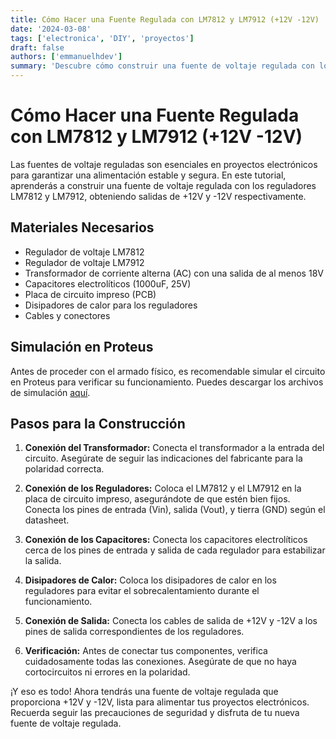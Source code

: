 ```yaml
---
title: Cómo Hacer una Fuente Regulada con LM7812 y LM7912 (+12V -12V)
date: '2024-03-08'
tags: ['electronica', 'DIY', 'proyectos']
draft: false
authors: ['emmanuelhdev']
summary: 'Descubre cómo construir una fuente de voltaje regulada con los reguladores LM7812 y LM7912 para obtener una salida de +12V y -12V en tus proyectos.'
---
```


# Cómo Hacer una Fuente Regulada con LM7812 y LM7912 (+12V -12V)

Las fuentes de voltaje reguladas son esenciales en proyectos electrónicos para garantizar una alimentación estable y segura. En este tutorial, aprenderás a construir una fuente de voltaje regulada con los reguladores LM7812 y LM7912, obteniendo salidas de +12V y -12V respectivamente.

## Materiales Necesarios

- Regulador de voltaje LM7812
- Regulador de voltaje LM7912
- Transformador de corriente alterna (AC) con una salida de al menos 18V
- Capacitores electrolíticos (1000uF, 25V)
- Placa de circuito impreso (PCB)
- Disipadores de calor para los reguladores
- Cables y conectores

## Simulación en Proteus

Antes de proceder con el armado físico, es recomendable simular el circuito en Proteus para verificar su funcionamiento. Puedes descargar los archivos de simulación [aquí](enlace_a_tu_simulacion_en_proteus).

## Pasos para la Construcción

1. **Conexión del Transformador:** Conecta el transformador a la entrada del circuito. Asegúrate de seguir las indicaciones del fabricante para la polaridad correcta.

2. **Conexión de los Reguladores:** Coloca el LM7812 y el LM7912 en la placa de circuito impreso, asegurándote de que estén bien fijos. Conecta los pines de entrada (Vin), salida (Vout), y tierra (GND) según el datasheet.

3. **Conexión de los Capacitores:** Conecta los capacitores electrolíticos cerca de los pines de entrada y salida de cada regulador para estabilizar la salida.

4. **Disipadores de Calor:** Coloca los disipadores de calor en los reguladores para evitar el sobrecalentamiento durante el funcionamiento.

5. **Conexión de Salida:** Conecta los cables de salida de +12V y -12V a los pines de salida correspondientes de los reguladores.

6. **Verificación:** Antes de conectar tus componentes, verifica cuidadosamente todas las conexiones. Asegúrate de que no haya cortocircuitos ni errores en la polaridad.

¡Y eso es todo! Ahora tendrás una fuente de voltaje regulada que proporciona +12V y -12V, lista para alimentar tus proyectos electrónicos. Recuerda seguir las precauciones de seguridad y disfruta de tu nueva fuente de voltaje regulada.
